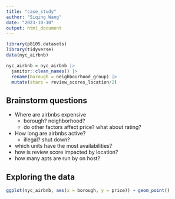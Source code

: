 ```yaml
---
title: "case_study"
author: "Siqing Wang"
date: "2023-10-10"
output: html_document
---
```


```r
library(p8105.datasets)
library(tidyverse)
data(nyc_airbnb)
```

```r
nyc_airbnb = nyc_airbnb |> 
  janitor::clean_names() |> 
  rename(borough = neighbourhood_group) |> 
  mutate(stars = review_scores_location/2)
```

## Brainstorm questions 
- Where are airbnbs expensive
  - borough? neighborhood?
  - do other factors affect price? what about rating?
- How long are airbnbs active?
  - illegal? shut down?
- which units have the most availabilities?
- how is review score impacted by location?
- how many apts are run by on host? 

## Exploring the data 
```r
ggplot(nyc_airbnb, aes(x = borough, y = price)) + geom_point()
```

